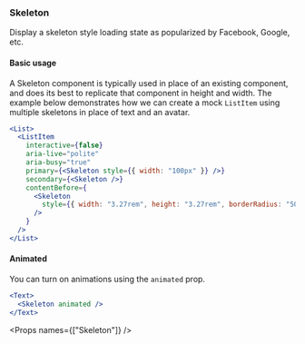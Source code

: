 
<Nav title="Skeleton" />
<SEO title="Skeleton" />

<Container>
<Article sidebar={[
  { id: 'Skeleton', name: 'Skeleton'},
  { id: 'Basic usage', name: 'Basic usage' },
  { id: 'Animated', name: 'Animated'},
  { id: 'Props', name: 'API'}
]}>

# Skeleton

Display a skeleton style loading state as popularized by Facebook, Google, etc.

#### Basic usage

A Skeleton component is typically used in place of an existing component, and does its best to
replicate that component in height and width. The example below demonstrates how we can
create a mock `ListItem` using multiple skeletons in place of text and an avatar.

```jsx expanded
<List>
  <ListItem
    interactive={false}
    aria-live="polite"
    aria-busy="true"
    primary={<Skeleton style={{ width: "100px" }} />}
    secondary={<Skeleton />}
    contentBefore={
      <Skeleton
        style={{ width: "3.27rem", height: "3.27rem", borderRadius: "50%" }}
      />
    }
  />
</List>
```

#### Animated

You can turn on animations using the `animated` prop.

```jsx
<Text>
  <Skeleton animated />
</Text>
```

<Props names={["Skeleton"]} />

</Article>
</Container>
